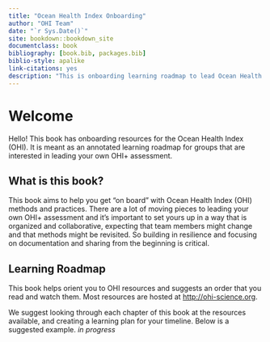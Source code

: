 ```yaml
--- 
title: "Ocean Health Index Onboarding"
author: "OHI Team"
date: "`r Sys.Date()`"
site: bookdown::bookdown_site
documentclass: book
bibliography: [book.bib, packages.bib]
biblio-style: apalike
link-citations: yes
description: "This is onboarding learning roadmap to lead Ocean Health Index assessments"
---
```


# Welcome {#welcome}

Hello! This book has onboarding resources for the Ocean Health Index (OHI). It is meant as an annotated learning roadmap for groups that are interested in leading your own OHI+ assessment.

## What is this book?

This book aims to help you get "on board" with Ocean Health Index (OHI) methods and practices. There are a lot of moving pieces to leading your own OHI+ assessment and it's important to set yours up in a way that is organized and collaborative, expecting that team members might change and that methods might be revisited. So building in resilience and focusing on documentation and sharing from the beginning is critical. 

<!---Note: this roadmap is to help you lead your own OHI+ assessment. Something about OHI-Go https://ohi-science.org/projects/ohi-go/--->

## Learning Roadmap

This book helps orient you to OHI resources and suggests an order that you read and watch them. Most resources are hosted at <http://ohi-science.org>. 

We suggest looking through each chapter of this book at the resources available, and creating a learning plan for your timeline. Below is a suggested example. *in progress*

<!---
Orient to the book, the websites, “github repos”
Ohi-science.org incl ohi-global, OHI+ websites.
Oceanhealthindex.org? Website
books
--->

<!---

## Suggested Agenda

| Time        |                                                        Day 1|                                          Day 2|
|:------------|------------------------------------------------------------:|----------------------------------------------:|
| 9-10:30     |  [Motivation](#overview), [R & RStudio, RMarkdown](#rstudio)|              [Charts with `ggplot2`](#ggplot2)|
| break       |                                                             |                                               |
| 11-12:30    |                                   [Intro to GitHub](#github)|  [`dplyr` & Pivot Tables](#dplyr-pivot-tables)|
| lunch       |                                                             |                                               |
| 13:00-14:30 |                          [Importing data: `readxl`](#readxl)|          [`dplyr` & VLOOKUPs](#dplyr-vlookups)|

--->
